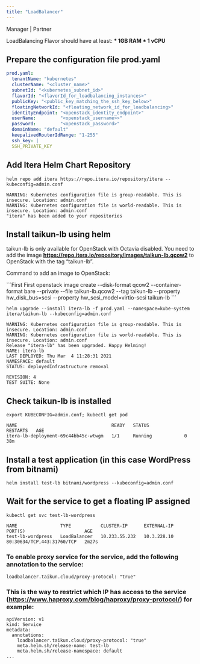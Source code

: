 ```yaml
---
title: "LoadBalancer"
---
```


<Icon icon="user-tie" iconType="solid" /> Manager | <Icon icon="handshake" iconType="solid" /> Partner

<Warning>LoadBalancing Flavor should have at least: **\* 1GB RAM \* 1 vCPU**</Warning>

## Prepare the configuration file prod.yaml

```yaml YAML
prod.yaml:
  tenantName: "kubernetes"
  clusterName: "<cluster_name>"
  subnetId: "<kubernetes_subnet_id>"
  flavorId: "<flavorId_for_loadbalancing_instances>"
  publicKey: "<public_key_matching_the_ssh_key_below>"
  floatingNetworkId: "<floating_network_id_for_loadbalancing>"
  identityEndpoint: "<openstack_identity_endpoint>"
  userName:         "<openstack_username>>"
  password:         "<openstack_password>"
  domainName: "default"
  keepalivedRouterIdRange: "1-255"
  ssh_key: |
  SSH_PRIVATE_KEY
```

## Add Itera Helm Chart Repository

```
helm repo add itera https://repo.itera.io/repository/itera --kubeconfig=admin.conf

WARNING: Kubernetes configuration file is group-readable. This is insecure. Location: admin.conf
WARNING: Kubernetes configuration file is world-readable. This is insecure. Location: admin.conf
"itera" has been added to your repositories
```

## Install taikun-lb using helm

<Note>taikun-lb is only available for OpenStack with Octavia disabled. You need to add the image **https://repo.itera.io/repository/images/taikun-lb.qcow2** to OpenStack with the tag “taikun-lb”.</Note>

Command to add an image to OpenStack:

<CodeGroup>
  ```First First 
  openstack image create --disk-format qcow2 --container-format bare --private --file taikun-lb.qcow2 --tag taikun-lb --property hw_disk_bus=scsi --property hw_scsi_model=virtio-scsi taikun-lb
  ```

  ```Second Second
  helm upgrade --install itera-lb -f prod.yaml --namespace=kube-system itera/taikun-lb --kubeconfig=admin.conf
  ```

  ```Third Third
  WARNING: Kubernetes configuration file is group-readable. This is insecure. Location: admin.conf
  WARNING: Kubernetes configuration file is world-readable. This is insecure. Location: admin.conf
  Release "itera-lb" has been upgraded. Happy Helming!
  NAME: itera-lb
  LAST DEPLOYED: Thu Mar  4 11:28:31 2021
  NAMESPACE: default
  STATUS: deployedInfrastructure removal

  REVISION: 4
  TEST SUITE: None
  ```
</CodeGroup>

## Check taikun-lb is installed

```
export KUBECONFIG=admin.conf; kubectl get pod

NAME                                   READY   STATUS             RESTARTS   AGE
itera-lb-deployment-69c44bb45c-wtwgm   1/1     Running            0          38m
```

## Install a test application (in this case WordPress from bitnami)

```
helm install test-lb bitnami/wordpress --kubeconfig=admin.conf
```

## Wait for the service to get a floating IP assigned

```
kubectl get svc test-lb-wordpress

NAME                TYPE           CLUSTER-IP      EXTERNAL-IP   PORT(S)                      AGE
test-lb-wordpress   LoadBalancer   10.233.55.232   10.3.228.10   80:30634/TCP,443:31760/TCP   2m27s
```

### To enable proxy service for the service, add the following annotation to the service:

```
loadbalancer.taikun.cloud/proxy-protocol: "true"
```

### This is the way to restrict which IP has access to the service (https://www.haproxy.com/blog/haproxy/proxy-protocol/) for example:

```
apiVersion: v1
kind: Service
metadata:
  annotations:
    loadbalancer.taikun.cloud/proxy-protocol: "true"
    meta.helm.sh/release-name: test-lb
    meta.helm.sh/release-namespace: default
...
```
